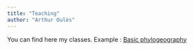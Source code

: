 ```yaml
---
title: "Teaching"
author: "Arthur Oulès"
---
```


You can find here my classes.
Example : [Basic phylogeography]()